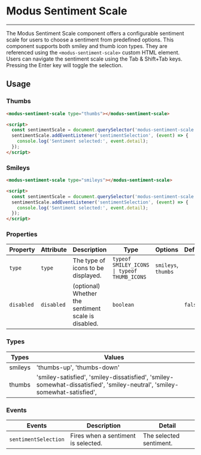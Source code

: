 # Modus Sentiment Scale

---

The Modus Sentiment Scale component offers a configurable sentiment scale for users to choose a sentiment from predefined options. This component supports both smiley and thumb icon types. They are referenced using the `<modus-sentiment-scale>` custom HTML element. Users can navigate the sentiment scale using the Tab & Shift+Tab keys. Pressing the Enter key will toggle the selection.

## Usage
### Thumbs
<modus-sentiment-scale type="thumbs"></modus-sentiment-scale>
```html
<modus-sentiment-scale type="thumbs"></modus-sentiment-scale>

<script>
  const sentimentScale = document.querySelector('modus-sentiment-scale');
  sentimentScale.addEventListener('sentimentSelection', (event) => {
    console.log('Sentiment selected:', event.detail);
  });
</script>
```
### Smileys
<modus-sentiment-scale type="smileys"></modus-sentiment-scale>
```html
<modus-sentiment-scale type="smileys"></modus-sentiment-scale>

<script>
  const sentimentScale = document.querySelector('modus-sentiment-scale');
  sentimentScale.addEventListener('sentimentSelection', (event) => {
    console.log('Sentiment selected:', event.detail);
  });
</script>
```
### Properties

| Property     | Attribute   | Description                                     | Type                                                  | Options                    | Default   | Required |
| ------------ | ----------- | ----------------------------------------------- | ----------------------------------------------------- | -------------------------- | --------- | -------- |
| `type`  | `type` | The type of icons to be displayed.               | `typeof SMILEY_ICONS \| typeof THUMB_ICONS`            | `smileys`, `thumbs` |           | Yes      |
| `disabled`   | `disabled`   | (optional) Whether the sentiment scale is disabled. | `boolean`                                            |                           | `false`   |          |

### Types

| Types               | Values                                 |
| -------------------- | ------------------------------------------- |
| smileys | 'thumbs-up', 'thumbs-down'    |
| thumbs | 'smiley-satisfied', 'smiley-dissatisfied', 'smiley-somewhat-dissatisfied', 'smiley-neutral', 'smiley-somewhat-satisfied',    |

### Events

| Events               | Description                                 | Detail                    |
| -------------------- | ------------------------------------------- | ------------------------- |
| `sentimentSelection` | Fires when a sentiment is selected.         | The selected sentiment.   |
